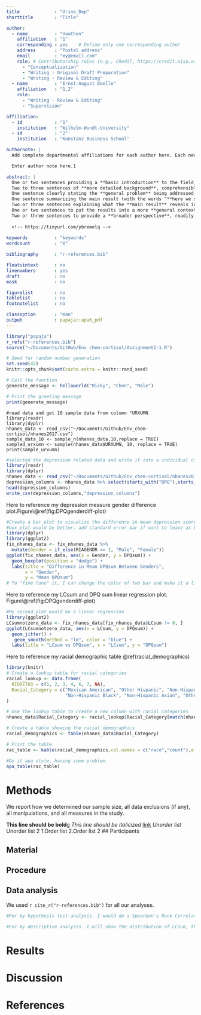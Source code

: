 ```yaml
---
title             : "Urine_Dep"
shorttitle        : "Title"

author: 
  - name          : "HaoChen"
    affiliation   : "1"
    corresponding : yes    # Define only one corresponding author
    address       : "Postal address"
    email         : "my@email.com"
    role: # Contributorship roles (e.g., CRediT, https://credit.niso.org/)
      - "Conceptualization"
      - "Writing - Original Draft Preparation"
      - "Writing - Review & Editing"
  - name          : "Ernst-August Doelle"
    affiliation   : "1,2"
    role:
      - "Writing - Review & Editing"
      - "Supervision"

affiliation:
  - id            : "1"
    institution   : "Wilhelm-Wundt-University"
  - id            : "2"
    institution   : "Konstanz Business School"

authornote: |
  Add complete departmental affiliations for each author here. Each new line herein must be indented, like this line.

  Enter author note here.1

abstract: |
  One or two sentences providing a **basic introduction** to the field,  comprehensible to a scientist in any discipline.
  Two to three sentences of **more detailed background**, comprehensible  to scientists in related disciplines.
  One sentence clearly stating the **general problem** being addressed by  this particular study.
  One sentence summarizing the main result (with the words "**here we show**" or their equivalent).
  Two or three sentences explaining what the **main result** reveals in direct comparison to what was thought to be the case previously, or how the  main result adds to previous knowledge.
  One or two sentences to put the results into a more **general context**.
  Two or three sentences to provide a **broader perspective**, readily comprehensible to a scientist in any discipline.
  
  <!-- https://tinyurl.com/ybremelq -->
  
keywords          : "keywords"
wordcount         : "X"

bibliography      : "r-references.bib"

floatsintext      : no
linenumbers       : yes
draft             : no
mask              : no

figurelist        : no
tablelist         : no
footnotelist      : no

classoption       : "man"
output            : papaja::apa6_pdf
---
```


```r
library("papaja")
r_refs("r-references.bib")
source("~/Documents/GitHub/Env_chem-cortisol/Assignment2-1.R")
```

```r
# Seed for random number generation
set.seed(42)
knitr::opts_chunk$set(cache.extra = knitr::rand_seed)

```
```r

# Call the function
generate_message <- helloworld("Ricky", "Chen", "Male")

# Print the greeting message
print(generate_message)
```


```r-sameple_urxumn

#read data and get 10 sample data from column "URXUMN
library(readr)
library(dyplr)
nhanes_data <- read_csv("~/Documents/Github/Env_chem-cortisol/nhanes2017.csv")
sample_data_10 <- sample_n(nhanes_data,10,replace = TRUE)
sampled_urxumn <- sample(nhanes_data$URXUMN, 10, replace = TRUE)
print(sample_urxumn)
```
```r
#selected the depression related data and write it into a individual csv file
library(readr)
library(dplyr)
nhanes_data <- read_csv("~/Documents/Github/Env_chem-cortisol/nhanes2017.csv")
depression_columns <- nhanes_data %>% select(starts_with("DPQ"),starts_with("SEQN"))
head(depression_columns)
write_csv(depression_columns,"depression_columns")

```
Here to reference my depression measure gender difference plot.Figure\\@ref(fig:DPQgenderdiff-plot)
```r
#Create a bar plot to visualize the difference in mean depression scores (DPQsum) between genders
#box plot would be better. add standard error bar if want to leave as bar plot.
library(dplyr)
library(ggplot2)
fix_nhanes_data <- fix_nhanes_data %>%
  mutate(Gender = if_else(RIAGENDR == 1, "Male", "Female"))
ggplot(fix_nhanes_data, aes(x = Gender, y = DPQsum)) +
  geom_boxplot(position = "dodge") +
  labs(title = "Difference in Mean DPQsum Between Genders",
       x = "Gender",
       y = "Mean DPQsum")
# To "fine tune" it, I can change the color of two bar and make it a little thinner. 1
```
Here to reference my LCsum and DPQ sum linear regression plot. Figure\\@ref(fig:DPQgenderdiff-plot)
```r
#My second plot would be a linear regression 
library(ggplot2)
LCsumnotzero_data <- fix_nhanes_data[fix_nhanes_data$LCsum != 0, ]
ggplot(LCsumnotzero_data, aes(x = LCsum, y = DPQsum)) +
  geom_jitter() +
   geom_smooth(method = "lm", color = "blue") +
  labs(title = "LCsum vs DPQsum", x = "LCsum", y = "DPQsum")

```


Here to reference my racial demographic table @ref(racial_demographics)
```r
library(knitr)
# Create a lookup table for racial categories
racial_lookup <- data.frame(
  RIDRETH3 = c(1, 2, 3, 4, 6, 7, NA),
  Racial_Category = c("Mexican American", "Other Hispanic", "Non-Hispanic White", 
                      "Non-Hispanic Black", "Non-Hispanic Asian", "Other", "Missing")
)

# Use the lookup table to create a new column with racial categories
nhanes_data$Racial_Category <- racial_lookup$Racial_Category[match(nhanes_data$RIDRETH3, racial_lookup$RIDRETH3)]

# Create a table showing the racial demographics
racial_demographics <- table(nhanes_data$Racial_Category)

# Print the table
rac_table <- kable(racial_demographics,col.names = c("race","count"),align = "c", caption = "Racial Demographics in nhanes_data")

#Do it apa style, having some problem.
apa_table(rac_table)

```
# Methods
We report how we determined our sample size, all data exclusions (if any), all manipulations, and all measures in the study. <!-- 21-word solution (Simmons, Nelson & Simonsohn, 2012; retrieved from http://ssrn.com/abstract=2160588) -->



<!-- This paragraph is for practice -->
**This line should be bold**g
*This line should be italicized*
[link](www.4399.com)
*Unorder list
*Unorder list 2
1.Order list
2.Order list 2
## Participants

## Material

## Procedure

## Data analysis
We used `r cite_r("r-references.bib")` for all our analyses.
```r
#For my hypothesis test analysis. I would do a Spearman's Rank Correlation coefficient since both my variables are ordinal variables.One is LCsum. It is the sum of total kinds of trace metal above detection limits in each participants. One is DPQsum, which is their depression test result. 
```
```r
#For my descriptive analysis. I will show the distribution of LCsum, the means, median.
```
# Results

# Discussion


\newpage

# References

::: {#refs custom-style="Bibliography"}
:::
